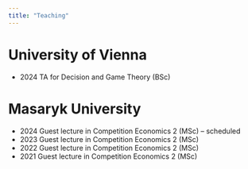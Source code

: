 ```yaml
---
title: "Teaching"
---
```


<body class="no_title">

# University of Vienna
- 2024    TA for Decision and Game Theory (BSc)

# Masaryk University
- 2024    Guest lecture in Competition Economics 2 (MSc) -- scheduled
- 2023    Guest lecture in Competition Economics 2 (MSc)
- 2022    Guest lecture in Competition Economics 2 (MSc)
- 2021    Guest lecture in Competition Economics 2 (MSc)